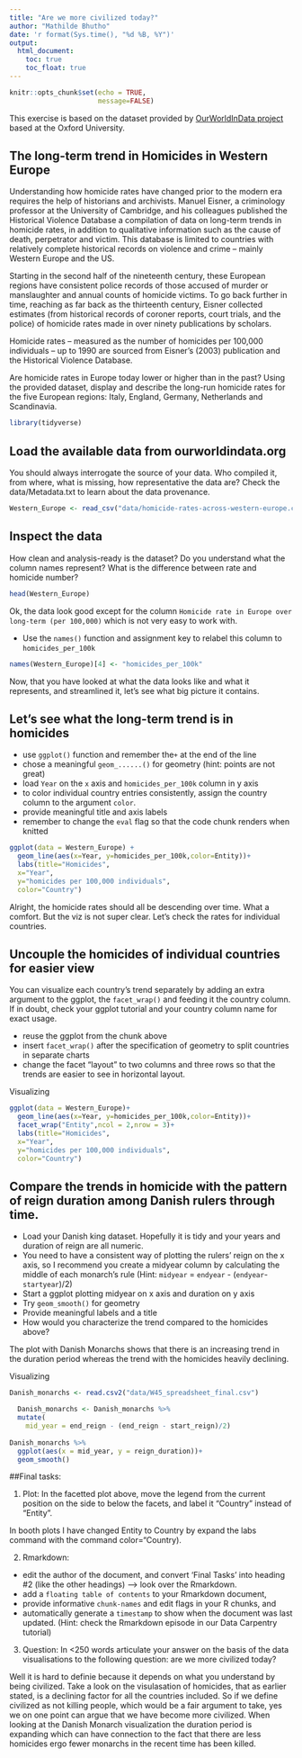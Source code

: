 ```yaml
---
title: "Are we more civilized today?"
author: "Mathilde Bhutho"
date: 'r format(Sys.time(), "%d %B, %Y")'
output: 
  html_document:
    toc: true
    toc_float: true
---
```


```r
knitr::opts_chunk$set(echo = TRUE,
                      message=FALSE)
```
This exercise is based on the dataset provided by [OurWorldInData project](https://ourworldindata.org/homicides) based at the Oxford University.

## The long-term trend in Homicides in Western Europe

Understanding how homicide rates have changed prior to the modern era requires the help of historians and archivists. Manuel Eisner, a criminology professor at the University of Cambridge, and his colleagues published the Historical Violence Database \href{https://cjrc.osu.edu/research/interdisciplinary/hvd}: a compilation of data on long-term trends in homicide rates, in addition to qualitative information such as the cause of death, perpetrator and victim. This database is limited to countries with relatively complete historical records on violence and crime – mainly Western Europe and the US.

Starting in the second half of the nineteenth century, these European regions have consistent police records of those accused of murder or manslaughter and annual counts of homicide victims. To go back further in time, reaching as far back as the thirteenth century, Eisner collected estimates (from historical records of coroner reports, court trials, and the police) of homicide rates made in over ninety publications by scholars.

Homicide rates – measured as the number of homicides per 100,000 individuals – up to 1990 are sourced from Eisner’s (2003) publication and the Historical Violence Database. 

Are homicide rates in Europe today lower or higher than in the past? Using the provided dataset, display and describe the long-run homicide rates for the five European regions: Italy, England, Germany, Netherlands and Scandinavia.

```r
library(tidyverse)
```

## Load the available data from ourworldindata.org

You should always interrogate the source of your data. Who compiled it, from where, what is missing, how representative the data are? Check the data/Metadata.txt to learn about the data provenance.

```r
Western_Europe <- read_csv("data/homicide-rates-across-western-europe.csv")
```

## Inspect the data

How clean and analysis-ready is the dataset? Do you understand what the column names represent? What is the difference between rate and homicide number?

```r
head(Western_Europe)
```

Ok, the data look good except for the column `Homicide rate in Europe over long-term (per 100,000)` which is not very easy to work with.

- Use the `names()` function and assignment key to relabel this column to `homicides_per_100k` 

```r
names(Western_Europe)[4] <- "homicides_per_100k"
```

Now, that you have looked at what the data looks like and what it represents, and streamlined it, let's see what big picture it contains.

## Let's see what the long-term trend is in homicides

- use `ggplot()` function and remember the`+` at the end of the line
- chose a meaningful `geom_......()`  for geometry (hint: points are not great)
- load `Year` on the `x` axis and `homicides_per_100k` column in y axis
- to color individual country entries consistently, assign the country column to the argument `color`.
- provide meaningful title and axis labels
- remember to change the `eval` flag so that the code chunk renders when knitted 

```r
ggplot(data = Western_Europe) + 
  geom_line(aes(x=Year, y=homicides_per_100k,color=Entity))+
  labs(title="Homicides",
  x="Year",
  y="homicides per 100,000 individuals",
  color="Country")
```
Alright, the homicide rates should all be descending over time. What a comfort. But the viz is not super clear. Let's check the rates for individual countries.

## Uncouple the homicides of individual countries for easier view

You can visualize each country's trend separately by adding an extra argument to the ggplot, the `facet_wrap()` and feeding it the country column. If in doubt, check your ggplot tutorial and your country column name for exact usage.

- reuse the ggplot from the chunk above
- insert `facet_wrap()` after the specification of geometry to split countries in separate charts
- change the facet "layout" to two columns and three rows so that the trends are easier to see in horizontal layout. 

Visualizing
```r
ggplot(data = Western_Europe)+ 
  geom_line(aes(x=Year, y=homicides_per_100k,color=Entity))+
  facet_wrap("Entity",ncol = 2,nrow = 3)+
  labs(title="Homicides",
  x="Year",
  y="homicides per 100,000 individuals",
  color="Country")
```

## Compare the trends in homicide with the pattern of reign duration among Danish rulers through time.

- Load your Danish king dataset. Hopefully it is tidy and your years and duration of reign are all numeric.
- You need to have a consistent way of plotting the rulers' reign on the x axis, so I recommend you create a midyear column by calculating the middle of each monarch's rule (Hint: `midyear` = `endyear` - (`endyear`-`startyear`)/2)
- Start a ggplot plotting midyear on x axis and duration on y axis
- Try `geom_smooth()` for geometry 
- Provide meaningful labels and a title
- How would you characterize the trend compared to the homicides above?

The plot with Danish Monarchs shows that there is an increasing trend in the duration period 
whereas the trend with the homicides heavily declining.  

Visualizing
```r
Danish_monarchs <- read.csv2("data/W45_spreadsheet_final.csv")

  Danish_monarchs <- Danish_monarchs %>% 
  mutate(
    mid_year = end_reign - (end_reign - start_reign)/2)
  
Danish_monarchs %>% 
  ggplot(aes(x = mid_year, y = reign_duration))+
  geom_smooth()
```


##Final tasks:

1) Plot: In the facetted plot above, move the legend from the current position on the side to below the facets, and label it "Country" instead of "Entity".

In booth plots I have changed Entity to Country by expand the labs command with the command color="Country).

2) Rmarkdown: 

  - edit the author of the document, and convert 'Final Tasks' into heading #2 (like the other headings) --> look over the Rmarkdown. 
  - add a `floating table of contents` to your Rmarkdown document, 
  - provide informative `chunk-names` and edit flags in your R chunks, and
  - automatically generate a `timestamp` to show when the document was last updated. (Hint: check the Rmarkdown episode in our Data Carpentry tutorial)

3) Question: In <250 words articulate your answer on the basis of the data visualisations to the following question: are we more civilized today?

Well it is hard to definie because it depends on what you understand by being civilized. Take a look on the visulasation of homicides, that as earlier stated, is a declining factor for all the countries included. So if we define civilized as not killing people, which would be a fair argument to take, yes we on one point can argue that we have become more civilized. When looking at the Danish Monarch visualization the duration period is expanding which can have connection to the fact that there are less homicides ergo fewer monarchs in the recent time has been killed.   





